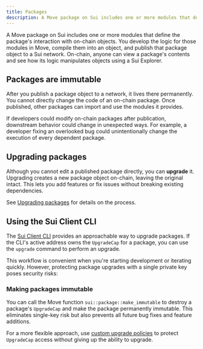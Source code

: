 ```yaml
---
title: Packages
description: A Move package on Sui includes one or more modules that define that package's interaction with on-chain objects. Upgrading packages lets you improve code or add features without breaking packages that depend on them.
---
```


A Move package on Sui includes one or more modules that define the package's interaction with on-chain objects. You develop the logic for those modules in Move, compile them into an object, and publish that package object to a Sui network. On-chain, anyone can view a package's contents and see how its logic manipulates objects using a Sui Explorer.

## Packages are immutable

After you publish a package object to a network, it lives there permanently. You cannot directly change the code of an on-chain package. Once published, other packages can import and use the modules it provides.

If developers could modify on-chain packages after publication, downstream behavior could change in unexpected ways. For example, a developer fixing an overlooked bug could unintentionally change the execution of every dependent package.

## Upgrading packages

Although you cannot edit a published package directly, you can **upgrade** it. Upgrading creates a new package object on-chain, leaving the original intact. This lets you add features or fix issues without breaking existing dependencies.

See [Upgrading packages](/concepts/sui-move-concepts/packages/upgrade.mdx) for details on the process.

## Using the Sui Client CLI

The [Sui Client CLI](/references/cli/client.mdx) provides an approachable way to upgrade packages. If the CLI's active address owns the `UpgradeCap` for a package, you can use the `upgrade` command to perform an upgrade.

This workflow is convenient when you're starting development or iterating quickly. However, protecting package upgrades with a single private key poses security risks:

<ImportContent source="upgrade-single-key-risk.mdx" mode="snippet" />

### Making packages immutable

You can call the Move function `sui::package::make_immutable` to destroy a package's `UpgradeCap` and make the package permanently immutable. This eliminates single-key risk but also prevents all future bug fixes and feature additions.

For a more flexible approach, use [custom upgrade policies](/concepts/sui-move-concepts/packages/custom-policies.mdx) to protect `UpgradeCap` access without giving up the ability to upgrade.